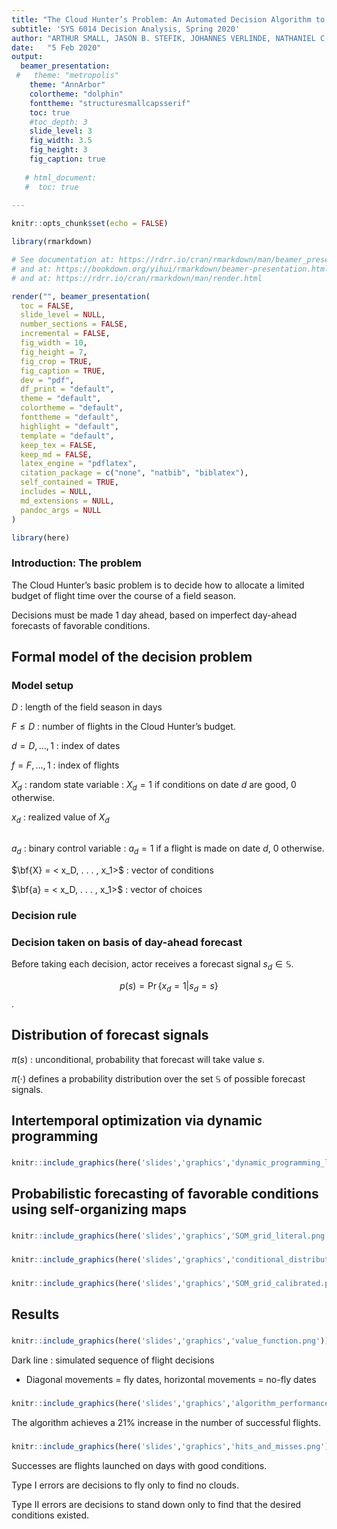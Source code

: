 ```yaml
---
title: "The Cloud Hunter’s Problem: An Automated Decision Algorithm to Improve the Productivity of Scientific Data Collection in Stochastic Environments"
subtitle: 'SYS 6014 Decision Analysis, Spring 2020'
author: "ARTHUR SMALL, JASON B. STEFIK, JOHANNES VERLINDE, NATHANIEL C. JOHNSON"
date:   "5 Feb 2020"
output:
  beamer_presentation:
 #   theme: "metropolis"
    theme: "AnnArbor"
    colortheme: "dolphin"
    fonttheme: "structuresmallcapsserif"
    toc: true
    #toc_depth: 3
    slide_level: 3
    fig_width: 3.5
    fig_height: 3
    fig_caption: true
    
   # html_document:
   #  toc: true
   
---
```


```r
knitr::opts_chunk$set(echo = FALSE)
```


```r
library(rmarkdown)

# See documentation at: https://rdrr.io/cran/rmarkdown/man/beamer_presentation.html
# and at: https://bookdown.org/yihui/rmarkdown/beamer-presentation.html
# and at: https://rdrr.io/cran/rmarkdown/man/render.html

render("", beamer_presentation(
  toc = FALSE,
  slide_level = NULL,
  number_sections = FALSE,
  incremental = FALSE,
  fig_width = 10,
  fig_height = 7,
  fig_crop = TRUE,
  fig_caption = TRUE,
  dev = "pdf",
  df_print = "default",
  theme = "default",
  colortheme = "default",
  fonttheme = "default",
  highlight = "default",
  template = "default",
  keep_tex = FALSE,
  keep_md = FALSE,
  latex_engine = "pdflatex",
  citation_package = c("none", "natbib", "biblatex"),
  self_contained = TRUE,
  includes = NULL,
  md_extensions = NULL,
  pandoc_args = NULL
)
```


```r
library(here)
```

### Introduction: The problem

The Cloud Hunter’s basic problem is to decide how to allocate a limited budget of flight time over the course of a field season. 

Decisions must be made 1 day ahead, based on imperfect day-ahead forecasts of favorable conditions.

## Formal model of the decision problem

### Model setup

$D$ : length of the field season in days

$F \leq D$ : number of flights in the Cloud Hunter’s budget. 

$d = D, \ldots, 1$ : index of dates

$f = F, \ldots, 1$ : index of flights

$X_d$ : random state variable : $X_d = 1$ if conditions on date $d$ are good, 0 otherwise.

$x_d$ : realized value of $X_d$

##

$a_d$ :  binary control variable : $a_d = 1$ if a flight is made on date $d$, 0 otherwise. 

$\bf{X} =  < x_D, . . . , x_1>$ : vector of conditions

$\bf{a} =  < x_D, . . . , x_1>$ : vector of choices 


### Decision rule

<!-- Choose $\bf{a}$ to -->

<!-- $$max_\bf{a} E[\bf{a} \cdot \bf{X}]$$ -->

### Decision taken on basis of day-ahead forecast

Before taking each decision, actor receives a forecast signal $s_d \in \mathbb{S}$.

$$p(s) =  \Pr\{x_d = 1 | s_d = s\}$$.


## Distribution of forecast signals

$\pi(s)$ : unconditional, probability that forecast will take value $s$. 

$\pi(\cdot)$ defines a probability distribution over the set $\mathbb{S}$ of possible forecast signals.

## Intertemporal optimization via dynamic programming

### 

```r
knitr::include_graphics(here('slides','graphics','dynamic_programming_lattice.png'))
```


## Probabilistic forecasting of favorable conditions using self-organizing maps

###

```r
knitr::include_graphics(here('slides','graphics','SOM_grid_literal.png'))
```

###

```r
knitr::include_graphics(here('slides','graphics','conditional_distribution_SOM_state_1.png'))
```

###

```r
knitr::include_graphics(here('slides','graphics','SOM_grid_calibrated.png'))
```

## Results

###

```r
knitr::include_graphics(here('slides','graphics','value_function.png'))
```


Dark line : simulated sequence of flight decisions

  * Diagonal movements = fly dates, horizontal movements  = no-fly dates 

###

```r
knitr::include_graphics(here('slides','graphics','algorithm_performance.png'))
```


The algorithm achieves a 21% increase in the number of successful flights.

###

```r
knitr::include_graphics(here('slides','graphics','hits_and_misses.png'))
```



Successes are flights launched on days with good conditions. 

Type I errors are decisions to fly only to find no clouds.

Type II errors are decisions to stand down only to find that the desired conditions existed.



